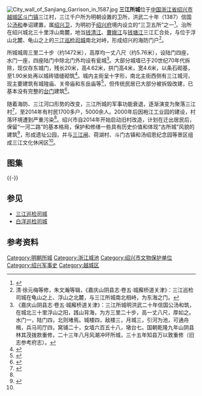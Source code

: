 [[File:City_wall_of_Sanjiang_Garrison_in_1587.jpg|thumb]]
{{文物保护单位
| 级别 = 市县级
| 省名 = 浙江省
| 市/县名 = 绍兴市
| 图片 = 
| 名称 = 三江所城东城门
| 编号 = 第六批，编号不详
| 分类 = 古建筑
| 时代 = [[明朝|明]]
| 所在 = 越城区斗门镇三江村
| 登录 = 2011年1月
}} 
'''三江所城'''位于[[中国|中国]][[浙江省|浙江省]][[绍兴市|绍兴市]][[越城区|越城区]][[斗门镇_(绍兴市)|斗门镇]]三江村，三江千户所为明朝设置的卫所，洪武二十年（1387）信国公[[汤和|汤和]]奉诏建置，属[[绍兴卫|绍兴卫]]，为明初于[[绍兴府|绍兴府]]境内设立的“三卫五所”之一<ref>{{cite web|url=http://www.sx.gov.cn/col/col1366/|title=《绍兴市志·第三十卷 军事·第一章 军队》|accessdate=2016-07-21|work=|publisher=绍兴市政府|archive-url=https://web.archive.org/web/20170822174937/http://www.sx.gov.cn/col/col1366/|archive-date=2017-08-22|dead-url=yes}}</ref>。治所在绍兴城北三十里浮山南麓，地当[[钱清江|钱清江]]、[[曹娥江|曹娥江]]与[[钱塘江|钱塘江]]三江汇合处，与位于浮山北麓、龟山之上的[[三江巡检司城|三江巡检司城]]南北对峙，形成绍兴的海防门户<ref>清·徐元梅等修，朱文瀚等辑，《嘉庆山阴县志·卷五·城廨桥道关津》：三江巡检司城在龟山之上、浮山之北麓，与三江所城南北相峙，为东海之门。</ref>。

所城城周三里二十步（约1472米），高厚均一丈八尺（约5.76米），设陆门四座，水门一座，四座陆门中除北门外均设有瓮城<ref>《嘉庆山阴县志·卷五·城廨桥道关津》：三江所城明洪武二十年信国公汤和筑，在城北三十里浮山之阳，践山背海，为方三里二十步，高一丈八尺，厚如之。水门一，陆门四，北则堵焉。城楼四，敌楼三，月城三，引河为池，可通舟楫，兵马司厅四，窝铺二十，女墙六百五十八，墩台七。国朝乾隆九年山阴县林其茂拨款重修，二十三年八月风潮冲坏所城，三十五年知县万以敦重修（旧志参考府志）。</ref>。大部分城墙已于20世纪70年代拆除，现仅存东城门，残长20米，高4.62米，拱门高4米，宽4.6米，以条石砌基，至1.90米处再以城砖错缝砌筑<ref>{{cite web|url=http://culture.gmw.cn/newspaper/2014-10/22/content_101576650.htm|title=《湮灭的“三江所城”》|accessdate=2016-07-21|work=|publisher=绍兴日报|deadurl=yes|archiveurl=https://web.archive.org/web/20160807032122/http://culture.gmw.cn/newspaper/2014-10/22/content_101576650.htm|archivedate=2016-08-07}}</ref>。城内主街呈十字形，南北主街西侧有三江城河，现主要建筑有城隍庙、关帝庙和东岳庙等<ref name="青年报">{{cite web|url=http://zqb.cyol.com/html/2015-05/13/nw.D110000zgqnb_20150513_5-01.htm|title=《三江：一个即将消失的六百年古村》|accessdate=2016-07-21|work=董碧水|publisher=中国青年报|archive-date=2015-07-21|archive-url=https://web.archive.org/web/20150721040752/http://zqb.cyol.com/html/2015-05/13/nw.D110000zgqnb_20150513_5-01.htm|dead-url=no}}</ref>，但传统民居已大部分被拆毁改建，已基本没有完整的[[台门|台门]]建筑<ref name="日报">{{cite web|url=http://zjrb.zjol.com.cn/html/2015-11/18/content_2927119.htm?div=-1|title=《袍江三江村将建所城遗址公园》|accessdate=2016-07-21|work=马可远|publisher=浙江日报|archive-date=2016-08-28|archive-url=https://web.archive.org/web/20160828124939/http://zjrb.zjol.com.cn/html/2015-11/18/content_2927119.htm?div=-1|dead-url=no}}</ref>。

随着海防、三江河口形势的改变，三江所城的军事功能衰退，逐渐演变为聚落三江村<ref>{{cite web|url=http://www.chinawater.com.cn/newscenter/slyw/201511/t20151111_405260.html|title=《三江所城应实施精准保护》|accessdate=2016-07-21|work=邱志荣|publisher=中国水利网|archive-date=2016-09-20|archive-url=https://web.archive.org/web/20160920032629/http://www.chinawater.com.cn/newscenter/slyw/201511/t20151111_405260.html|dead-url=no}}</ref>，至2014年有村民1700多户，5000余人。2000年后因袍江工业园的建设，村落环境遭到严重污染<ref name="青年报" />。绍兴市自2014年开始启动旧村改造，计划在迁出居民后，保留“一河二路”的基本格局，保护和修缮一些具有历史价值和体现“古所城”风貌的建筑<ref>{{cite web|url=http://news.hangzhou.com.cn/zjnews/content/2015-11/13/content_5979781.htm|title=《绍兴明代抗倭所城早荒废 政府将修缮现存遗址》|accessdate=2016-07-21|work=高怡|publisher=杭州网|archive-date=2015-11-16|archive-url=https://web.archive.org/web/20151116182313/http://news.hangzhou.com.cn/zjnews/content/2015-11/13/content_5979781.htm|dead-url=no}}</ref>，形成遗址公园，并与[[三江闸|三江闸]]、荷湖村、斗门古镇和汤绍恩纪念园等景区组成三江文化休闲区<ref name="日报" />。
==图集==
{{multiple image
|align  = left
|width = 240
|image1 = City wall of Sanjiang Garrison 08 2015-03.jpg
|caption1 = 东城门外侧（东侧），右为张神殿
|image2 = City wall of Sanjiang Garrison 18 2015-03.jpg
|caption2 = 东城门内侧（西侧）
}}
{{-}}
==参见==
*[[三江巡检司城|三江巡检司城]]
*[[白洋巡检司城|白洋巡检司城]]
==参考资料==
{{reflist|2}}
{{DEFAULTSORT:S三}}
{{Commons category|City wall of Sanjiang Garrison}}
{{浙江省境内的古城墙}}

[[Category:明朝所城|Category:明朝所城]]
[[Category:浙江城池|Category:浙江城池]]
[[Category:绍兴市文物保护单位|Category:绍兴市文物保护单位]]
[[Category:绍兴军事史|Category:绍兴军事史]]
[[Category:越城区|Category:越城区]]